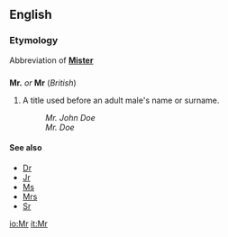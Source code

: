 ==English==
===Etymology===
Abbreviation of '''[[Mister]]'''

==={{abbreviation}}===
'''Mr.''' ''or'' '''Mr''' (''British'')

# A title used before an adult male's name or surname.
#:''Mr. John Doe''
#:''Mr. Doe''

====See also====
*[[Dr]]
*[[Jr]]
*[[Ms]]
*[[Mrs]]
*[[Sr]]

[[io:Mr]]
[[it:Mr]]
